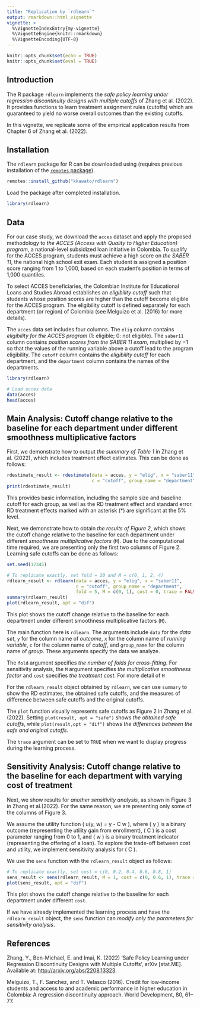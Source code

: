 ```yaml
---
title: "Replication by `rdlearn`"
output: rmarkdown::html_vignette
vignette: >
  %\VignetteIndexEntry{my-vignette}
  %\VignetteEngine{knitr::rmarkdown}
  %\VignetteEncoding{UTF-8}
---
```


```r
knitr::opts_chunk$set(echo = TRUE)
knitr::opts_chunk$set(eval = TRUE)
```

## Introduction
The R package `rdlearn` implements the *safe policy learning under regression discontinuity designs with multiple cutoffs* of Zhang et al. (2022). It provides functions to learn treatment assignment rules (cutoffs) which are guaranteed to yield no worse overall outcomes than the existing cutoffs.

In this vignette, we replicate some of the empirical application results from Chapter 6 of Zhang et al. (2022).

## Installation
The `rdlearn` package for R can be downloaded using (requires previous installation of the [`remotes` package](https://remotes.r-lib.org/index.html)).

```r
remotes::install_github("kkawato/rdlearn")
```

Load the package after completed installation. 
```r
library(rdlearn)
```


## Data
For our case study, we download the `acces` dataset and apply the proposed methodology to *the ACCES (Access with Quality to Higher Education) program*, a national-level subsidized loan initiative in Colombia. To qualify for the ACCES program, students must achieve a high score on *the SABER 11*, the national high school exit exam. Each student is assigned a position score ranging from 1 to 1,000, based on each student’s position in terms of 1,000 quantiles.

To select ACCES beneficiaries, the Colombian Institute for Educational Loans and Studies Abroad establishes an *eligibility cutoff* such that students whose position scores are higher than the cutoff become eligible for the ACCES program. The eligibility cutoff is defined separately for each department (or region) of Colombia (see Melguizo et al. (2016) for more details).

The `acces` data set includes four columns. The `elig` column contains *eligibility for the ACCES program *(1: eligible; 0: not eligible). The `saber11` column contains *position scores from the SABER 11 exam*, multiplied by −1 so that the values of the running variable above a cutoff lead to the program eligibility. The `cutoff` column contains the *eligibility cutoff* for each department, and the `department` column contains the names of the departments.

```r
library(rdlearn)

# Load acces data
data(acces)
head(acces)
```

## Main Analysis: Cutoff change relative to the baseline for each department under different smoothness multiplicative factors

First, we demonstrate how to output *the summary of Table 1* in Zhang et al. (2022), which includes treatment effect estimates. This can be done as follows:

```r
rdestimate_result <- rdestimate(data = acces, y = "elig", x = "saber11", 
                                c = "cutoff", group_name = "department")
print(rdestimate_result)
```

This provides basic information, including the sample size and baseline cutoff for each group, as well as the RD treatment effect and standard error. RD treatment effects marked with an asterisk (*) are significant at the 5% level.

Next, we demonstrate how to obtain *the results of Figure 2*, which shows the cutoff change relative to the baseline for each department under different *smoothness multiplicative factors* (`M`). Due to the computational time required, we are presenting only the first two columns of Figure 2. Learning safe cutoffs can be done as follows:

```r
set.seed(12345)

# To replicate exactly, set fold = 20 and M = c(0, 1, 2, 4)
rdlearn_result <- rdlearn(data = acces, y = "elig", x = "saber11", 
                          c = "cutoff", group_name = "department", 
                          fold = 5, M = c(0, 1), cost = 0, trace = FALSE)
summary(rdlearn_result)
plot(rdlearn_result, opt = "dif")
```
This plot shows the cutoff change relative to the baseline for each department under different smoothness multiplicative factors (`M`). 

The main function here is `rdlearn`. The arguments include `data` for the *data set*, `y` for the column name of  *outcome*, `x` for the column name of *running variable*, `c` for the column name of *cutoff*, and `group_name` for the column name of *group*. These arguments specify the data we analyze. 

The `fold` argument specifies *the number of folds for cross-fitting*. 
For sensitivity analysis, the `M` argument specifies *the multiplicative smoothness factor* and `cost` specifies *the treatment cost*. For more detail of `M` 

For the `rdlearn_result` object obtained by `rdlearn`, we can use `summary` to show the RD estimates, the obtained safe cutoffs, and the measures of difference between safe cutoffs and the original cutoffs. 

The `plot` function visually represents safe cutoffs as Figure 2 in Zhang et al.(2022). Setting `plot(result, opt = "safe")` shows *the obtained safe cutoffs*, while `plot(result,opt = "dif")` shows *the differences between the safe and original cutoffs*.

The `trace` argument can be set to `TRUE` when we want to display progress during the learning process.

## Sensitivity Analysis: Cutoff change relative to the baseline for each department with varying cost of treatment

Next, we show results for *another sensitivity analysis*, as shown in Figure 3 in Zhang et al.(2022). For the same reason, we are presenting only some of the columns of Figure 3.

We assume the utility function \( u(y, w) = y - C \times w \), where \( y \) is a binary outcome (representing the utility gain from enrollment), \( C \) is a cost parameter ranging from 0 to 1, and \( w \) is a binary treatment indicator (representing the offering of a loan). To explore the trade-off between cost and utility, we implement sensitivity analysis for \( C \).

We use the `sens` function with the `rdlearn_result` object as follows:

```r
# To replicate exactly, set cost = c(0, 0.2, 0.4, 0.6, 0.8, 1)
sens_result <- sens(rdlearn_result, M = 1, cost = c(0, 0.6, 1), trace = FALSE)
plot(sens_result, opt = "dif")
```
This plot shows the cutoff change relative to the baseline for each department under different `cost`. 

If we have already implemented the learning process and have the `rdlearn_result` object, the `sens` function can *modify only the parameters for sensitivity analysis*.

## References
Zhang, Y., Ben-Michael, E. and Imai, K. (2022) ‘Safe Policy Learning under Regression Discontinuity Designs with Multiple Cutoffs’, arXiv [stat.ME]. Available at: [http://arxiv.org/abs/2208.13323](http://arxiv.org/abs/2208.13323).

Melguizo, T., F. Sanchez, and T. Velasco (2016). Credit for low-income students and access to and academic performance in higher education in Colombia: A regression discontinuity approach. World Development, 80, 61–77.

